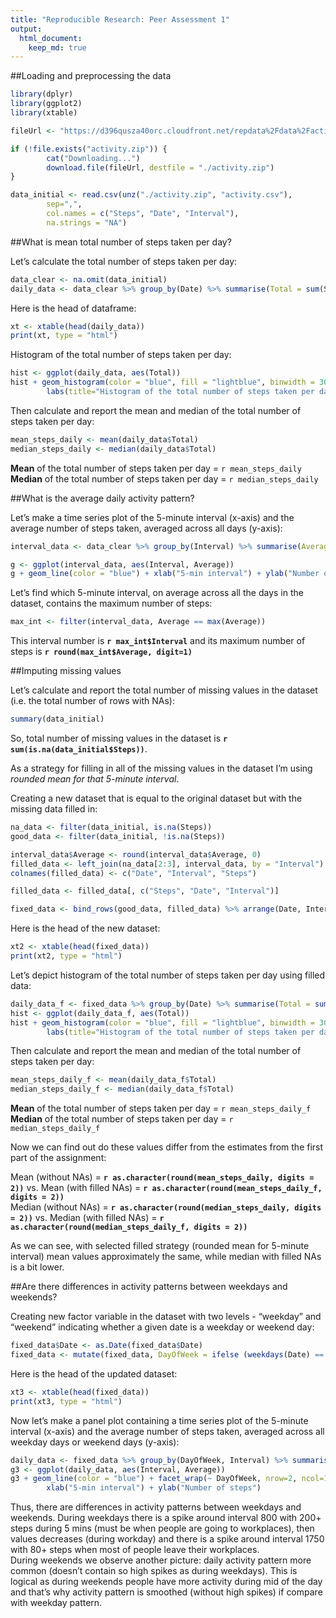 ```yaml
---
title: "Reproducible Research: Peer Assessment 1"
output: 
  html_document:
    keep_md: true
---
```


##Loading and preprocessing the data

```r
library(dplyr)
library(ggplot2)
library(xtable)

fileUrl <- "https://d396qusza40orc.cloudfront.net/repdata%2Fdata%2Factivity.zip"

if (!file.exists("activity.zip")) {
        cat("Downloading...")
        download.file(fileUrl, destfile = "./activity.zip")
}

data_initial <- read.csv(unz("./activity.zip", "activity.csv"),
        sep=",", 
        col.names = c("Steps", "Date", "Interval"), 
        na.strings = "NA")
```

##What is mean total number of steps taken per day?  

Let's calculate the total number of steps taken per day:

```r
data_clear <- na.omit(data_initial)
daily_data <- data_clear %>% group_by(Date) %>% summarise(Total = sum(Steps))
```  

Here is the head of dataframe:

```r
xt <- xtable(head(daily_data))
print(xt, type = "html")
```  

Histogram of the total number of steps taken per day:

```r
hist <- ggplot(daily_data, aes(Total))
hist + geom_histogram(color = "blue", fill = "lightblue", binwidth = 3000) +
        labs(title="Histogram of the total number of steps taken per day", x = "Steps taken per day")
```

Then calculate and report the mean and median of the total number of steps taken per day:

```r
mean_steps_daily <- mean(daily_data$Total)
median_steps_daily <- median(daily_data$Total)
```


**Mean** of the total number of steps taken per day = `r mean_steps_daily`   
**Median** of the total number of steps taken per day = `r median_steps_daily`

##What is the average daily activity pattern?

Let's make a time series plot of the 5-minute interval (x-axis) and the average number of steps taken, averaged across all days (y-axis):
```r
interval_data <- data_clear %>% group_by(Interval) %>% summarise(Average = mean(Steps))

g <- ggplot(interval_data, aes(Interval, Average))
g + geom_line(color = "blue") + xlab("5-min interval") + ylab("Number of steps")
```

Let's find which 5-minute interval, on average across all the days in the dataset, contains the maximum number of steps:

```r
max_int <- filter(interval_data, Average == max(Average))
```

This interval number is **`r max_int$Interval`** and its maximum number of steps is **`r round(max_int$Average, digit=1)`**

##Imputing missing values

Let's calculate and report the total number of missing values in the dataset (i.e. the total number of rows with NAs):

```r
summary(data_initial)
```

So, total number of missing values in the dataset is **`r sum(is.na(data_initial$Steps))`**.

As a strategy for filling in all of the missing values in the dataset I'm using *rounded mean for that 5-minute interval*.

Creating a new dataset that is equal to the original dataset but with the missing data filled in:

```r
na_data <- filter(data_initial, is.na(Steps))
good_data <- filter(data_initial, !is.na(Steps))

interval_data$Average <- round(interval_data$Average, 0)
filled_data <- left_join(na_data[2:3], interval_data, by = "Interval")
colnames(filled_data) <- c("Date", "Interval", "Steps")

filled_data <- filled_data[, c("Steps", "Date", "Interval")]

fixed_data <- bind_rows(good_data, filled_data) %>% arrange(Date, Interval)
```

Here is the head of the new dataset:
```r
xt2 <- xtable(head(fixed_data))
print(xt2, type = "html")
```  

Let's depict histogram of the total number of steps taken per day using filled data:

```r
daily_data_f <- fixed_data %>% group_by(Date) %>% summarise(Total = sum(Steps))
hist <- ggplot(daily_data_f, aes(Total))
hist + geom_histogram(color = "blue", fill = "lightblue", binwidth = 3000) +
        labs(title="Histogram of the total number of steps taken per day (with filled NAs)", x = "Steps taken per day")
```

Then calculate and report the mean and median of the total number of steps taken per day:

```r
mean_steps_daily_f <- mean(daily_data_f$Total)
median_steps_daily_f <- median(daily_data_f$Total)
```

**Mean** of the total number of steps taken per day = `r mean_steps_daily_f`   
**Median** of the total number of steps taken per day = `r median_steps_daily_f`

Now we can find out do these values differ from the estimates from the first part of the assignment:

Mean (without NAs) = **`r as.character(round(mean_steps_daily, digits = 2))`** vs. Mean (with filled NAs) = **`r as.character(round(mean_steps_daily_f, digits = 2))`**  
Median (without NAs) = **`r as.character(round(median_steps_daily, digits = 2))`** vs. Median (with filled NAs) = **`r as.character(round(median_steps_daily_f, digits = 2))`**

As we can see, with selected filled strategy (rounded mean for 5-minute interval) mean values approximately the same, while median with filled NAs is a bit lower.

##Are there differences in activity patterns between weekdays and weekends?

Creating new factor variable in the dataset with two levels - "weekday" and "weekend" indicating whether a given date is a weekday or weekend day:

```r
fixed_data$Date <- as.Date(fixed_data$Date)
fixed_data <- mutate(fixed_data, DayOfWeek = ifelse (weekdays(Date) == "Saturday" | weekdays(Date) == "Sunday", "weekend", "weekday"))
```

Here is the head of the updated dataset:
```r
xt3 <- xtable(head(fixed_data))
print(xt3, type = "html")
```  

Now let's make a panel plot containing a time series plot of the 5-minute interval (x-axis) and the average number of steps taken, averaged across all weekday days or weekend days (y-axis):
```r
daily_data <- fixed_data %>% group_by(DayOfWeek, Interval) %>% summarise(Average = mean(Steps))
g3 <- ggplot(daily_data, aes(Interval, Average))
g3 + geom_line(color = "blue") + facet_wrap(~ DayOfWeek, nrow=2, ncol=1) + 
        xlab("5-min interval") + ylab("Number of steps")
```

Thus, there are differences in activity patterns between weekdays and weekends. During weekdays there is a spike around interval 800 with 200+ steps during 5 mins (must be when people are going to workplaces), then values decreases  (during workday) and there is a spike around interval 1750 with 80+ steps when most of people leave their workplaces.  
During weekends we observe another picture: daily activity pattern more common (doesn't contain so high spikes as during weekdays). This is logical as during weekends people have more activity during mid of the day and that's why activity pattern is smoothed (without high spikes) if compare with weekday pattern.